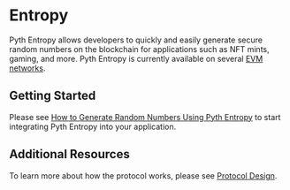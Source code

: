 # Entropy

Pyth Entropy allows developers to quickly and easily generate secure random numbers on the blockchain for applications such as NFT mints, gaming, and more.
Pyth Entropy is currently available on several [EVM networks](entropy/contract-addresses).

## Getting Started

Please see [How to Generate Random Numbers Using Pyth Entropy](entropy/generate-random-numbers) to start integrating Pyth Entropy into your application.

## Additional Resources

To learn more about how the protocol works, please see [Protocol Design](entropy/protocol-design.mdx).
